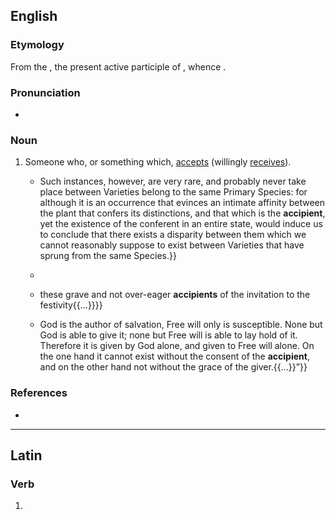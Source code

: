 ==English==

===Etymology===
From the {{etyl|la|en}} {{m|la|accipiēns||receiving|pos=stem: {{m|la||accipient-}}}}, the present active participle of {{m|la|accipiō||I receive}}, whence {{m|en|accept}}.

===Pronunciation===
* {{IPA|en|/əkˈsɪpiənt/}}

===Noun===
{{en-noun}}

# {{lb|en|obsolete}} Someone who, or something which, [[accept]]s (willingly [[receive]]s).
#* {{quote-book|en|year=1829|author=David Bishop|title=Causal Botany|page=145|text= Instances sometimes occur of Species, or Varieties, gaining partial possession of the bodies of one another{{...}}Such instances, however, are very rare, and probably never take place between Varieties belong to the same Primary Species: for although it is an occurrence that evinces an intimate affinity between the plant that confers its distinctions, and that which is the '''accipient''', yet the existence of the conferent in an entire state, would induce us to conclude that there exists a disparity between them which we cannot reasonably suppose to exist between Varieties that have sprung from the same Species.}}
#* {{quote-book|en|year=1855| title=Alone|author=Marion Harland | page=344| passage=He penned voluminous epistles, to complain of "a trivial oversight in her otherwise irreproachable system of philanthropy," or to convey a "father's acknowledgments for the soul-elevating teachings of which his beloved offspring were '''accipients''';" and when they were unnoticed, his visits were frequent.}}
#* {{quote-book|en|year=1880|author=James F. Hunnewell|title=The Lands of Scott|chapter="Peveril of the Peak"|page=366|text={{...}}these grave and not over-eager '''accipients''' of the invitation to the festivity{{...}}}}
#* {{quote-journal|en|year=1905|month=October|work=The Lutheran Quarterly|author=J. W. Richard|title=The  Old  Lutheran  Doctrine  of  Free-Will|volume=35|page=459-460|text=“{{...}}God  is  the  author  of  salvation, Free  will  only  is  susceptible.  None  but  God  is  able  to  give  it; none  but  Free  will  is  able  to  lay  hold  of  it.  Therefore  it  is given  by  God  alone,  and  given  to  Free  will  alone.  On  the one  hand  it  cannot  exist  without  the  consent  of  the  '''accipient''', and  on  the  other  hand  not  without  the  grace  of  the  giver.{{...}}”}}

===References===
* {{R:Webster 1913}}

----

==Latin==

===Verb===
{{la-verb-form|accipient}}

# {{inflection of|la|accipiō||3|p|futr|actv|indc}}